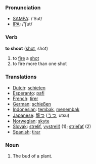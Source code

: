 === Pronunciation ===
*[[w:SAMPA|SAMPA]]: /'Sut/
*[[w:IPA|IPA]]: /'ʃut/

=== Verb ===

'''to shoot''' ([[shot]], shot)

# to [[fire]] a [[shot]]
# to fire more than one shot

=== Translations ===
*[[Dutch]]: [[schieten]]
*[[Esperanto]]: [[pafi]]
*[[French]]: [[tirer]]
*[[German]]: [[schießen]]
*[[Indonesian]]: [[tembak]], [[tembak|menembak]]
*[[Japanese]]: [[撃つ]] ([[うつ]], utsu)
*[[Norwegian]]: [[skyte]]
*[[Slovak]]: [[streliť]], [[vystreliť]] (1); [[strieľať]] (2)
*[[Spanish]]: [[tirar]]

=== Noun ===

# The bud of a plant.